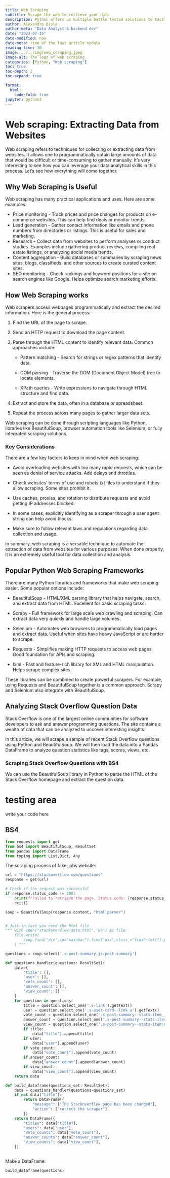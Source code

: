 ```yaml
---
title: Web Scraping
subtitle: Scrape the web to retrieve your data
description: Python offers us multiple battle tested solutions to tackle this problem properly.
author: Alexandro Disla
author-meta: "Data Analyst & backend dev"
date: "2023-07-15"
date-modified: now
date-meta: time of the last article update
reading-time: 10
image: ../../img/web_scraping.jpeg
image-alt: The logo of web scraping
categories: [Python, "Web scraping"]
toc: true
toc-depth: 2
toc-expand: true

format:
  html:
    code-fold: true
jupyter: python3
---
```


# Web scraping: Extracting Data from Websites

Web scraping refers to techniques for collecting or extracting data from websites. It allows one to programmatically obtain large amounts of data that would be difficult or time-consuming to gather manually. It's very interesting to see how you can leverage your data analytical skills in this process. Let's see how everything will come together.

##  Why Web Scraping is Useful

Web scraping has many practical applications and uses. Here are some examples:

- Price monitoring - Track prices and price changes for products on e-commerce websites. This can help find deals or monitor trends.
- Lead generation - Gather contact information like emails and phone numbers from directories or listings. This is useful for sales and marketing.
- Research - Collect data from websites to perform analyses or conduct studies. Examples include gathering product reviews, compiling real estate listings, or analyzing social media trends.
- Content aggregation - Build databases or summaries by scraping news sites, blogs, classifieds, and other sources to create curated content sites.
- SEO monitoring - Check rankings and keyword positions for a site on search engines like Google. Helps optimize search marketing efforts.

## How Web Scraping works
Web scrapers access webpages programmatically and extract the desired information. Here is the general process:

1. Find the URL of the page to scrape. 

2. Send an HTTP request to download the page content.

3. Parse through the HTML content to identify relevant data. Common approaches include:

    - Pattern matching - Search for strings or regex patterns that identify data.

    - DOM parsing - Traverse the DOM (Document Object Model) tree to locate elements.

    - XPath queries - Write expressions to navigate through HTML structure and find data.

4. Extract and store the data, often in a database or spreadsheet.

5. Repeat the process across many pages to gather larger data sets.

Web scraping can be done through scripting languages like Python, libraries like BeautifulSoup, browser automation tools like Selenium, or fully integrated scraping solutions. 

### Key Considerations

There are a few key factors to keep in mind when web scraping:

- Avoid overloading websites with too many rapid requests, which can be seen as denial of service attacks. Add delays and throttles.

- Check websites' terms of use and robots.txt files to understand if they allow scraping. Some sites prohibit it.

- Use caches, proxies, and rotation to distribute requests and avoid getting IP addresses blocked.

- In some cases, explicitly identifying as a scraper through a user agent string can help avoid blocks. 

- Make sure to follow relevant laws and regulations regarding data collection and usage.

In summary, web scraping is a versatile technique to automate the extraction of data from websites for various purposes. When done properly, it is an extremely useful tool for data collection and analysis.

## Popular Python Web Scraping Frameworks

There are many Python libraries and frameworks that make web scraping easier. Some popular options include:

- BeautifulSoup - HTML/XML parsing library that helps navigate, search, and extract data from HTML. Excellent for basic scraping tasks.

- Scrapy - Full framework for large scale web crawling and scraping. Can extract data very quickly and handle large volumes. 

- Selenium - Automates web browsers to programmatically load pages and extract data. Useful when sites have heavy JavaScript or are harder to scrape.

- Requests - Simplifies making HTTP requests to access web pages. Good foundation for APIs and scraping.

- lxml - Fast and feature-rich library for XML and HTML manipulation. Helps scrape complex sites. 

These libraries can be combined to create powerful scrapers. For example, using Requests and BeautifulSoup together is a common approach. Scrapy and Selenium also integrate with BeautifulSoup.

## Analyzing Stack Overflow Question Data

Stack Overflow is one of the largest online communities for software developers to ask and answer programming questions. The site contains a wealth of data that can be analyzed to uncover interesting insights.

In this article, we will scrape a sample of recent Stack Overflow questions using Python and BeautifulSoup. We will then load the data into a Pandas DataFrame to analyze question statistics like tags, scores, views, etc.

### Scraping Stack Overflow Questions with BS4
We can use the BeautifulSoup library in Python to parse the HTML of the Stack Overflow homepage and extract the question data.

# testing area

write your code here

## BS4

```python
from requests import get
from bs4 import BeautifulSoup, ResultSet
from pandas import DataFrame
from typing import List,Dict, Any
```

The scraping process of fake-jobs website:

```python
url = "https://stackoverflow.com/questions"
response = get(url)

# Check if the request was successful
if response.status_code != 200:
    print(f"Failed to retrieve the page. Status code: {response.status_code}")
    exit()

soup = BeautifulSoup(response.content, "html.parser")


# Just in case you need the html file
""" with open("stackoverflow_data.html",'wb') as file:
    file.write(
        soup.find('div',id="mainbar").find('div',class_="flush-left").prettify("utf-8")
    ) """

questions = soup.select('.s-post-summary.js-post-summary')
```


```python
def questions_handler(questions: ResultSet):
    data={
        'title': [],
        'user': [],
        'vote_count': [],
        'answer_count': [],
        'view_count': []
    }
    for question in questions:
        title = question.select_one('.s-link').getText()
        user = question.select_one('.s-user-card--link a').getText()
        vote_count = question.select_one('.s-post-summary--stats-item__emphasized').getText()
        answer_count = question.select_one('.s-post-summary--stats-item:nth-child(2)').getText()
        view_count = question.select_one('.s-post-summary--stats-item:nth-child(3)').getText()
        if title:
            data["title"].append(title)
        if user:
            data["user"].append(user)
        if vote_count:
            data["vote_count"].append(vote_count)
        if answer_count:
            data["answer_count"].append(answer_count)
        if view_count:
            data["view_count"].append(view_count)
    return data
```

```python
def build_dataframe(questions_set: ResultSet):
    data = questions_handler(questions=questions_set)
    if not data["title"]:
        return DataFrame({
            "message": ["The Stackoverflow page has been changed"],
            "action": ["correct the scraper"]
        })
    return DataFrame({
        "titles": data["title"],
        "users": data["user"],
        "vote_counts": data["vote_count"],
        "answer_counts": data["answer_count"],
        "view_counts": data["view_count"],
    })
    


```


Make a DataFrame:


```python
build_dataframe(questions)
```
